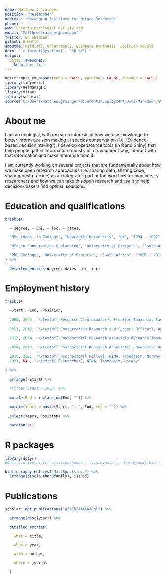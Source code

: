 ```yaml
---
name: Matthew J Grainger
position: "Researcher"
address: "Norwegian Institute for Nature Research"
phone: 
www: uncertainecologist.netlify.com
email: "Matthew.Grainger@nina.no"
twitter: Ed_pheasant
github: DrMattG
aboutme: Wildlife, Uncertainty, Evidence synthesis, Decision models
date: "`r format(Sys.time(), '%B %Y')`"
output:
  vitae::awesomecv:
    keep_tex: true
---
```


```r
knitr::opts_chunk$set(echo = FALSE, warning = FALSE, message = FALSE)
library(tidyverse)
library(RefManageR)
library(vitae)
library(scholar)
source("C:/Users/matthew.grainger/Documents/Employment_Docs/Markdown_CV/Robjhyndman_Baretable.R")
```

# About me

I am an ecologist, with research interests in how we use knowledge to better inform decision making in species conservation (i.e. "Evidence-based decision making"). I develop opensource tools (in R and Shiny) that help people gather information robustly in a transparent way, interact with that information and make inference from it.

I am currently working on several projects that are fundamentally about how we make open research approaches (i.e. sharing data, sharing code, sharing best practice) as an integrated part of the workflow for biodiversity researchers and how we can take this open research and use it to help decision-makers find optimal solutions.


# Education and qualifications

```r
tribble(

  ~ degree, ~ uni, ~ loc, ~ dates,

  "BSc (Hons) in Zoology", "Newcastle University", "UK", "1994 - 1997",

  "MSc in Conservation & planning", "University of Pretoria", "South Africa", "2004 - 2005", 

  "PhD Zoology", "University of Pretoria", "South Africa", "2008 - 2012" 
) %>% 

  detailed_entries(degree, dates, uni, loc)

```

# Employment history


```r

tribble(
  
  ~Start, ~End, ~Position,
  
  2005, 2006, "\\textbf{ Research Co-ordinator}, Frontier-Tanzania, Tanzania",
  
  2011, 2012, "\\textbf{ Conservation Research and Support Officer}, World Pheasant Ass., Newcastle, UK",
  
  2013, 2014, "\\textbf{ Postdoctoral Research Associate-Research Impact}, Newcastle University, UK",
  
  2014, 2019, "\\textbf{ Postdoctoral Research Associate}, Newcastle University, UK",
  
  2019, 2021, "\\textbf{ Postdoctoral Fellow}, NINA, Trondheim, Norway",
  2021, NA , "\\textbf{ Researcher}, NINA, Trondheim, Norway"
  
) %>%
  
  arrange(-Start) %>%
  
  #filter(Start > 2000) %>%
  
  mutate(End = replace_na(End, "")) %>%
  
  mutate(Years = paste(Start, "--", End, sep = "")) %>%
  
  select(Years, Position) %>%
  
  baretable()

```

# R packages

```r
library(dplyr)
#knitr::write_bib(c("citationchaser", "sysrevdata"), "MattRpacks.bib")

bibliography_entries("MattRpacks.bib") %>%
  arrange(desc(author$family), issued)
```

# Publications

```r
scholar::get_publications("aZ4E5I4AAAAJ&hl") %>%

  arrange(desc(year)) %>%

  detailed_entries(

    what = title,

    when = year,

    with = author,

    where = journal

  )
```
